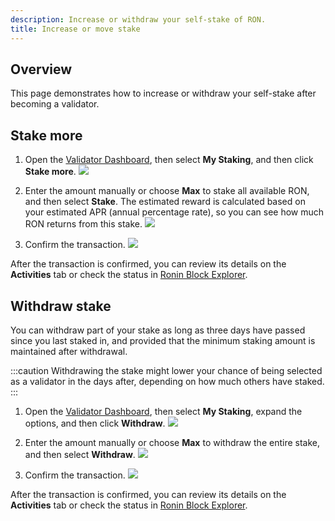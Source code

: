 ```yaml
---
description: Increase or withdraw your self-stake of RON.
title: Increase or move stake
---
```



## Overview

This page demonstrates how to increase or withdraw your self-stake after becoming a validator.

## Stake more

1. Open the [Validator Dashboard](https://validator.roninchain.com), then select **My Staking**, and then click **Stake more**.
   <img src={increaseStepOne} width={1280} />

2. Enter the amount manually or choose **Max** to stake all available RON,
and then select **Stake**. The estimated reward is
calculated based on your estimated APR (annual percentage rate),
so you can see how much RON returns from this stake.
   <img src={increaseStepTwo} width={400} />

3. Confirm the transaction.
   <img src={increaseConfirmTransaction} width={400} />

After the transaction is confirmed, you can review its details
on the **Activities** tab or check the status in
[Ronin Block Explorer](https://app.roninchain.com/dashboard).

## Withdraw stake

You can withdraw part of your stake as long as three days have passed
since you last staked in, and provided that the minimum staking
amount is maintained after withdrawal.

:::caution
Withdrawing the stake might lower your chance of being selected
as a validator in the days after, depending on how much others
have staked.
:::

1. Open the [Validator Dashboard](https://validator.roninchain.com), then select **My Staking**, expand the options, and then click **Withdraw**.
   <img src={withdrawStepOne} width={1280} />

2. Enter the amount manually or choose **Max** to withdraw the
entire stake, and then select **Withdraw**.
   <img src={withdrawStepTwo} width={400} />

3. Confirm the transaction.
   <img src={withdrawConfirmTransaction} width={400} />

After the transaction is confirmed, you can review its details on the
**Activities** tab or check the status in
[Ronin Block Explorer](https://app.roninchain.com/dashboard).
